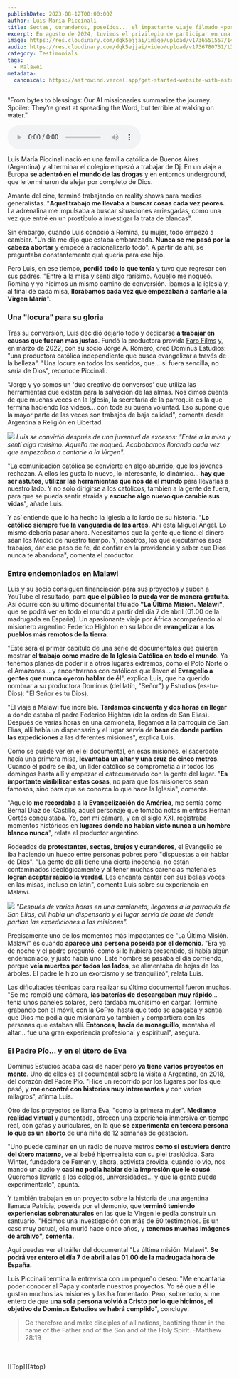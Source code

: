 ```yaml
---
publishDate: 2023-08-12T00:00:00Z
author: Luis María Piccinali
title: Sectas, curanderos, poseídos... el impactante viaje filmado «por donde nunca pisaron los católicos
excerpt: En agosto de 2024, tuvimos el privilegio de participar en una misión de evangelización en Malawi que
image: https://res.cloudinary.com/dqk5ejjai/image/upload/v1736551557/146585_poseso01_qjgamk.jpg
audio: https://res.cloudinary.com/dqk5ejjai/video/upload/v1736780751/t3_xj99uk.wav
category: Testimonials
tags:
  - Malawei
metadata:
  canonical: https://astrowind.vercel.app/get-started-website-with-astro-tailwind-css
---
```



  <p class="audio-description">
    "From bytes to blessings: Our AI missionaries summarize the journey. Spoiler: They’re great at spreading the Word, but terrible at walking on water."
  </p>
  <audio controls>
    <source src={frontmatter.audio} type="audio/mpeg" />
    Your browser does not support the audio element.
  </audio>
  
Luis María Piccinali nació en una familia católica de Buenos Aires (Argentina) y al terminar el colegio empezó a trabajar de Dj. En un viaje a Europa **se adentró en el mundo de las drogas** y en entornos underground, que le terminaron de alejar por completo de Dios.

Amante del cine, terminó trabajando en reality shows para medios generalistas. "**Aquel trabajo me llevaba a buscar cosas cada vez peores.** La adrenalina me impulsaba a buscar situaciones arriesgadas, como una vez que entré en un prostíbulo a investigar la trata de blancas".

Sin embargo, cuando Luis conoció a Romina, su mujer, todo empezó a cambiar. "Un día me dijo que estaba embarazada. **Nunca se me pasó por la cabeza abortar** y empecé a racionalizarlo todo". A partir de ahí, se preguntaba constantemente qué quería para ese hijo.

Pero Luis, en ese tiempo, **perdió todo lo que tenía** y tuvo que regresar con sus padres. "Entré a la misa y sentí algo rarísimo. Aquello me noqueó. Romina y yo hicimos un mismo camino de conversión. Íbamos a la iglesia y, al final de cada misa, **llorábamos cada vez que empezaban a cantarle a la Virgen María**".

### Una "locura" para su gloria

Tras su conversión, Luis decidió dejarlo todo y dedicarse **a trabajar en causas que fueran más justas**. Fundó la productora provida [Faro Films](https://farofilms.org/) y, en marzo de 2022, con su socio Jorge A. Romero, creó Dominus Estudios: "una productora católica independiente que busca evangelizar a través de la belleza". "Una locura en todos los sentidos, que... si fuera sencilla, no sería de Dios", reconoce Piccinali.

"Jorge y yo somos un 'duo creativo de conversos' que utiliza las herramientas que existen para la salvación de las almas. Nos dimos cuenta de que muchas veces en la Iglesia, la secretaria de la parroquia es la que termina haciendo los vídeos... con toda su buena voluntad. Eso supone que la mayor parte de las veces son trabajos de baja calidad", comenta desde Argentina a Religión en Libertad.

![](https://res.cloudinary.com/dqk5ejjai/image/upload/v1736551665/02_vfjui1.jpg) *Luis se convirtió después de una juventud de excesos: "Entré a la misa y sentí algo rarísimo. Aquello me noqueó. Acabábamos llorando cada vez que empezaban a cantarle a la Virgen".*

"La comunicación católica se convierte en algo aburrido, que los jóvenes rechazan. A ellos les gusta lo nuevo, lo interesante, lo dinámico... **hay que ser astutos, utilizar las herramientas que nos da el mundo** para llevarlas a nuestro lado. Y no solo dirigirse a los católicos, también a la gente de fuera, para que se pueda sentir atraída y **escuche algo nuevo que cambie sus vidas**", añade Luis. 

Y así entiende que lo ha hecho la Iglesia a lo lardo de su historia. "**Lo católico siempre fue la vanguardia de las artes**. Ahí está Miguel Ángel. Lo mismo debería pasar ahora. Necesitamos que la gente que tiene el dinero sean los Médici de nuestro tiempo. Y, nosotros, los que ejecutamos esos trabajos, dar ese paso de fe, de confiar en la providencia y saber que Dios nunca te abandona", comenta el productor.  

### Entre endemoniados en Malawi

Luis y su socio consiguen financiación para sus proyectos y suben a YouTube el resultado, para **que el público lo pueda ver de manera gratuita**. Así ocurre con su último documental titulado **"La Última Misión. Malawi"**, que se podrá ver en todo el mundo a partir del día 7 de abril (01.00 de la madrugada en España). Un apasionante viaje por África acompañando al misionero argentino Federico Highton en su labor de **evangelizar a los pueblos más remotos de la tierra**.

"Este será el primer capítulo de una serie de documentales que quieren mostrar **el trabajo como madre de la Iglesia Católica en todo el mundo**. Ya tenemos planes de poder ir a otros lugares extremos, como el Polo Norte o el Amazonas... y encontrarnos con católicos que lleven **el Evangelio a gentes que nunca oyeron hablar de él**", explica Luis, que ha querido nombrar a su productora Dominus (del latín, "Señor") y Estudios (es-tu-Dios): "El Señor es tu Dios).

"El viaje a Malawi fue increíble. **Tardamos cincuenta y dos horas en llegar** a donde estaba el padre Federico Highton (de la orden de San Elías). Después de varias horas en una camioneta, llegamos a la parroquia de San Elías, allí había un dispensario y el lugar servía de **base de donde partían las expediciones** a las diferentes misiones", explica Luis.

Como se puede ver en el el documental, en esas misiones, el sacerdote hacía una primera misa, **levantaba un altar y una cruz de cinco metros**. Cuando el padre se iba, un líder católico se comprometía a ir todos los domingos hasta allí y empezar el catecumenado con la gente del lugar. "**Es importante visibilizar estas cosas**, no para que los misioneros sean famosos, sino para que se conozca lo que hace la Iglesia", comenta. 

"Aquello **me recordaba a la Evangelización de América**, me sentía como Bernal Díaz del Castillo, aquel personaje que tomaba notas mientras Hernán Cortés conquistaba. Yo, con mi cámara, y en el siglo XXI, registraba momentos históricos en **lugares donde no habían visto nunca a un hombre blanco nunca**", relata el productor argentino. 

Rodeados de **protestantes, sectas, brujos y curanderos**, el Evangelio se iba haciendo un hueco entre personas pobres pero "dispuestas a oír hablar de Dios". "La gente de allí tiene una cierta inocencia, no están contaminados ideológicamente y al tener muchas carencias materiales **logran aceptar rápido la verdad**. Les encanta cantar con sus bellas voces en las misas, incluso en latín", comenta Luis sobre su experiencia en Malawi.

![](https://res.cloudinary.com/dqk5ejjai/image/upload/v1736551665/03_rjcbei.jpg) *"Después de varias horas en una camioneta, llegamos a la parroquia de San Elías, allí había un dispensario y el lugar servía de base de donde partían las expediciones a las misiones".*

Precisamente uno de los momentos más impactantes de "La Última Misión. Malawi" es cuando **aparece una persona poseída por el demonio**. "Era ya de noche y el padre preguntó, como si lo hubiera presentido, si había algún endemoniado, y justo había uno. Este hombre se pasaba el día corriendo, porque **veía muertos por todos los lados**, se alimentaba de hojas de los árboles. El padre le hizo un exorcismo y se tranquilizó", relata Luis.

Las dificultades técnicas para realizar su último documental fueron muchas. "Se me rompió una cámara, **las baterías de descargaban muy rápido**... tenía unos paneles solares, pero tardaba muchísimo en cargar. Terminé grabando con el móvil, con la GoPro, hasta que todo se apagaba y sentía que Dios me pedía que misionara yo también y compartiera con las personas que estaban allí. **Entonces, hacía de monaguillo**, montaba el altar... fue una gran experiencia profesional y espiritual", asegura. 

### El Padre Pío... y en el útero de Eva

Dominus Estudios acaba casi de nacer pero **ya tiene varios proyectos en mente**. Uno de ellos es el documental sobre la visita a Argentina, en 2018, del corazón del Padre Pío. "Hice un recorrido por los lugares por los que pasó, y **me encontré con historias muy interesantes** y con varios milagros", afirma Luis. 

Otro de los proyectos se llama Eva, "como la primera mujer". **Mediante realidad virtual** y aumentada, ofrecen una experiencia inmersiva en tiempo real, con gafas y auriculares, en la que **se experimenta en tercera persona lo que es un aborto** de una niña de 12 semanas de gestación.

"Uno puede caminar en un radio de nueve metros **como si estuviera dentro del útero materno**, ve al bebé hiperrealista con su piel traslúcida. Sara Winter, fundadora de Femen y, ahora, activista provida, cuando lo vio, nos mandó un audio y **casi no podía hablar de la impresión que le causó**. Queremos llevarlo a los colegios, universidades... y que la gente pueda experimentarlo", apunta. 

Y también trabajan en un proyecto sobre la historia de una argentina llamada Patricia, poseída por el demonio, que **terminó teniendo experiencias sobrenaturales** en las que la Virgen le pedía construir un santuario. "Hicimos una investigación con más de 60 testimonios. Es un caso muy actual, ella murió hace cinco años, y **tenemos muchas imágenes de archivo", comenta.** 


Aquí puedes ver el tráiler del documental "La última misión. Malawi".  **Se podrá ver entero el día 7 de abril a las 01.00 de la madrugada hora de España.**

Luis Piccinali termina la entrevista con un pequeño deseo: "Me encantaría poder conocer al Papa y contarle nuestros proyectos. Yo sé que a él le gustan muchos las misiones y las ha fomentado. Pero, sobre todo, si me entero de que **una sola persona volvió a Cristo por lo que hicimos, el objetivo de Dominus Estudios se habrá cumplido**", concluye.

> Go therefore and make disciples of all nations, baptizing them in the name of the Father and of the Son and of the Holy Spirit.    -Matthew 28:19
<br/>
<YouTube id="gC_xAm26_mk" />
<br/>
<Hero2
    tagline="¡Tu ayuda vale mucho para nosotros y ellos!<br><br>Dios bendiga tu generosidad<br>"
    actions={[
      { variant: 'primary', 
        text: 'Donacion', 
        href: 'https://donorbox.org/omnesgentesproject',
        icon: 'tabler:heart'},
    ]}
    image={{
      src: 'https://res.cloudinary.com/dqk5ejjai/image/upload/v1736551623/IMG_1380_cpbvd9.jpg',
      alt: 'Donation',
    }}
  />
[[Top]](#top)

